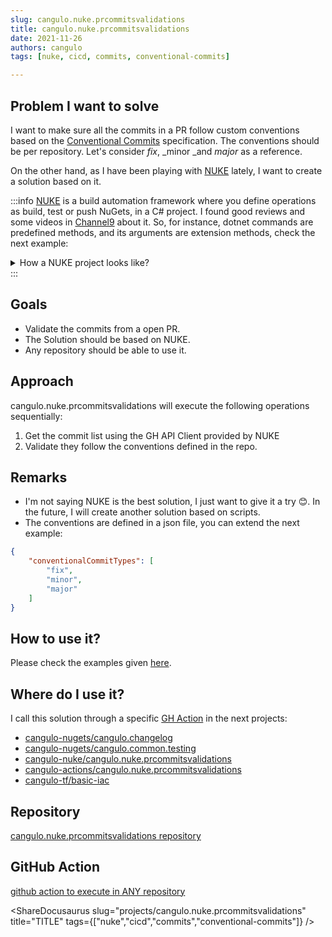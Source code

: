 ```yaml
---
slug: cangulo.nuke.prcommitsvalidations
title: cangulo.nuke.prcommitsvalidations
date: 2021-11-26
authors: cangulo
tags: [nuke, cicd, commits, conventional-commits]

---
```



## Problem I want to solve

I want to make sure all the commits in a PR follow custom conventions based on the [Conventional Commits](https://www.conventionalcommits.org/) specification. The conventions should be per repository. Let's consider _fix_, _minor _and _major_ as a reference.

On the other hand, as I have been playing with [NUKE](https://nuke.build/index.html) lately, I want to create a solution based on it.

<!--truncate-->

:::info
[NUKE](https://nuke.build/index.html) is a build automation framework where you define operations as build, test or push NuGets, in a C# project. I found good reviews and some videos in [Channel9](https://channel9.msdn.com/Shows/On-NET/Build-Automation-with-NUKE) about it. So, for instance, dotnet commands are predefined methods, and its arguments are extension methods, check the next example:


<details>
  <summary>How a NUKE project looks like?</summary>

```csharp
Target Pack => _ => _
    .DependsOn(Clean)
    .Executes(() => 
    {
      DotNetTasks
          .DotNetPack(s => s
              .SetProject(project.Path)
              .SetOutputDirectory(outputFolderAbsolutePath)
              .SetConfiguration(configuration)
              .SetVersionPrefix(currentPackageVersion)
              .SetVersionSuffix(versionSuffix)
              .EnableNoRestore());
    });
```

</details>
:::


## Goals

* Validate the commits from a open PR.
* The Solution should be based on NUKE.
* Any repository should be able to use it.

## Approach

cangulo.nuke.prcommitsvalidations will execute the following operations sequentially:

1. Get the commit list using the GH API Client provided by NUKE
2. Validate they follow the conventions defined in the repo.


## Remarks

* I'm not saying NUKE is the best solution, I just want to give it a try 😊. In the future, I will create another solution based on scripts.
* The conventions are defined in a json file, you can extend the next example:

```json
{
    "conventionalCommitTypes": [
        "fix",
        "minor",
        "major"
    ]
}
```
## How to use it?

Please check the examples given [here](https://github.com/cangulo-actions/cangulo.nuke.prcommitsvalidations#example).

## Where do I use it?

I call this solution through a specific [GH Action](https://github.com/cangulo-actions/cangulo.nuke.prcommitsvalidations) in the next projects:

* [cangulo-nugets/cangulo.changelog](https://github.com/cangulo-nugets/cangulo.changelog/blob/v0.0.8/.github/workflows/4-Release-New-Version.yml)
* [cangulo-nugets/cangulo.common.testing](https://github.com/cangulo-nugets/cangulo.common.testing/blob/v0.0.2/.github/workflows/4-Release-New-Version.yml)
* [cangulo-nuke/cangulo.nuke.prcommitsvalidations](https://github.com/cangulo-nuke/cangulo.nuke.prcommitsvalidations/blob/v0.0.1/.github/workflows/3-Release_New_Version.yml)
* [cangulo-actions/cangulo.nuke.prcommitsvalidations](https://github.com/cangulo-actions/cangulo.nuke.prcommitsvalidations/blob/v0.0.1/.github/workflows/2-release_new_version.yml)
* [cangulo-tf/basic-iac](https://github.com/cangulo-tf/basic-iac/blob/v0.0.2/.github/workflows/3-Release_New_Version.yml)


## Repository

[cangulo.nuke.prcommitsvalidations repository](https://github.com/cangulo-nuke/cangulo.nuke.prcommitsvalidations)

## GitHub Action

[github action to execute in ANY repository](https://github.com/cangulo-actions/cangulo.nuke.prcommitsvalidations)

<AboutMe/>

<ShareDocusaurus 
  slug="projects/cangulo.nuke.prcommitsvalidations" 
  title="TITLE" 
  tags={["nuke","cicd","commits","conventional-commits"]} />
  
<Comments />